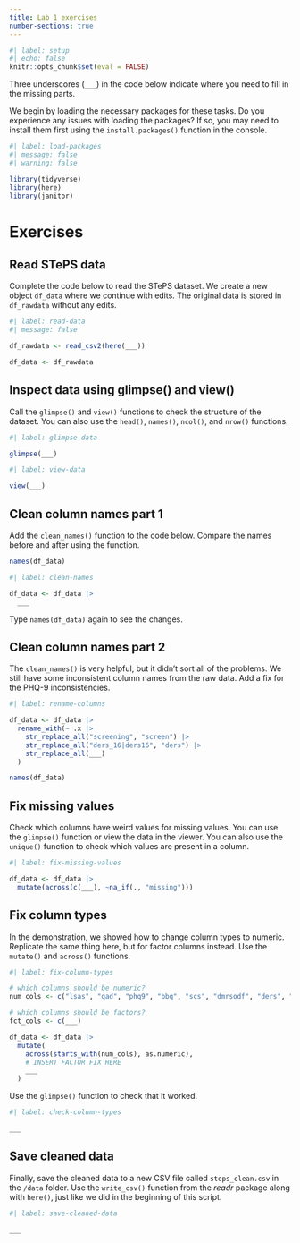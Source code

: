 ```yaml
---
title: Lab 1 exercises
number-sections: true
---
```


```r
#| label: setup
#| echo: false
knitr::opts_chunk$set(eval = FALSE)
```

::: {.callout-tip}
Three underscores (`___`) in the code below indicate where you need to fill in the missing parts.
:::

We begin by loading the necessary packages for these tasks. Do you experience any issues with loading the packages? If so, you may need to install them first using the `install.packages()` function in the console.

```r
#| label: load-packages
#| message: false
#| warning: false

library(tidyverse)
library(here)
library(janitor)
```

# Exercises

## Read STePS data

Complete the code below to read the STePS dataset. We create a new object `df_data` where we continue with edits. The original data is stored in `df_rawdata` without any edits.

```r
#| label: read-data
#| message: false

df_rawdata <- read_csv2(here(___))

df_data <- df_rawdata
```

## Inspect data using glimpse() and view()

Call the `glimpse()` and `view()` functions to check the structure of the dataset. You can also use the `head()`, `names()`, `ncol()`, and `nrow()` functions.

```r
#| label: glimpse-data

glimpse(___)
```

```r
#| label: view-data

view(___)
```

## Clean column names part 1

Add the `clean_names()` function to the code below. Compare the names before and after using the function.

```r
names(df_data)
```

```r
#| label: clean-names

df_data <- df_data |> 
  ___

```

Type `names(df_data)` again to see the changes.

## Clean column names part 2

The `clean_names()` is very helpful, but it didn't sort all of the problems. We still have some inconsistent column names from the raw data. Add a fix for the PHQ-9 inconsistencies.

```r
#| label: rename-columns

df_data <- df_data |> 
  rename_with(~ .x |> 
    str_replace_all("screening", "screen") |> 
    str_replace_all("ders_16|ders16", "ders") |> 
    str_replace_all(___)
  )

names(df_data)
```

## Fix missing values

Check which columns have weird values for missing values. You can use the `glimpse()` function or view the data in the viewer. You can also use the `unique()` function to check which values are present in a column.

```r
#| label: fix-missing-values

df_data <- df_data |> 
  mutate(across(c(___), ~na_if(., "missing")))

```

## Fix column types

In the demonstration, we showed how to change column types to numeric. Replicate the same thing here, but for factor columns instead. Use the `mutate()` and `across()` functions.

```r
#| label: fix-column-types

# which columns should be numeric?
num_cols <- c("lsas", "gad", "phq9", "bbq", "scs", "dmrsodf", "ders", "pid_5")

# which columns should be factors?
fct_cols <- c(___)

df_data <- df_data |> 
  mutate(
    across(starts_with(num_cols), as.numeric),
    # INSERT FACTOR FIX HERE
    ___
  )
```

Use the `glimpse()` function to check that it worked.

```r
#| label: check-column-types

___
```

## Save cleaned data

Finally, save the cleaned data to a new CSV file called `steps_clean.csv` in the `/data` folder. Use the `write_csv()` function from the *readr* package along with `here()`, just like we did in the beginning of this script.

```r
#| label: save-cleaned-data

___
```
